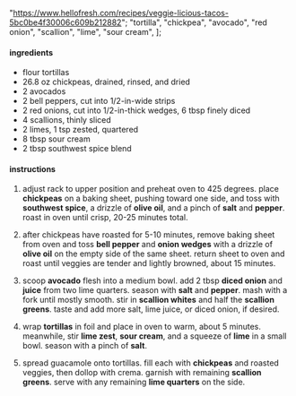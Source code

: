  "https://www.hellofresh.com/recipes/veggie-licious-tacos-5bc0be4f30006c609b212882";
  "tortilla",
  "chickpea",
  "avocado",
  "red onion",
  "scallion",
  "lime",
  "sour cream",
];

#### ingredients

- flour tortillas
- 26.8 oz chickpeas, drained, rinsed, and dried
- 2 avocados
- 2 bell peppers, cut into 1/2-in-wide strips
- 2 red onions, cut into 1/2-in-thick wedges, 6 tbsp finely diced
- 4 scallions, thinly sliced
- 2 limes, 1 tsp zested, quartered
- 8 tbsp sour cream
- 2 tbsp southwest spice blend

#### instructions

1. adjust rack to upper position and preheat oven to 425 degrees. place **chickpeas** on a baking sheet, pushing toward one side, and toss with **southwest spice**, a drizzle of **olive oil**, and a pinch of **salt** and **pepper**. roast in oven until crisp, 20-25 minutes total.

2. after chickpeas have roasted for 5-10 minutes, remove baking sheet from oven and toss **bell pepper** and **onion wedges** with a drizzle of **olive oil** on the empty side of the same sheet. return sheet to oven and roast until veggies are tender and lightly browned, about 15 minutes.

3. scoop **avocado** flesh into a medium bowl. add 2 tbsp **diced onion** and **juice** from two lime quarters. season with **salt** and **pepper**. mash with a fork until mostly smooth. stir in **scallion whites** and half the **scallion greens**. taste and add more salt, lime juice, or diced onion, if desired.

4. wrap **tortillas** in foil and place in oven to warm, about 5 minutes. meanwhile, stir **lime zest**, **sour cream**, and a squeeze of **lime** in a small bowl. season with a pinch of **salt**.

5. spread guacamole onto tortillas. fill each with **chickpeas** and roasted veggies, then dollop with crema. garnish with remaining **scallion greens**. serve with any remaining **lime quarters** on the side.
